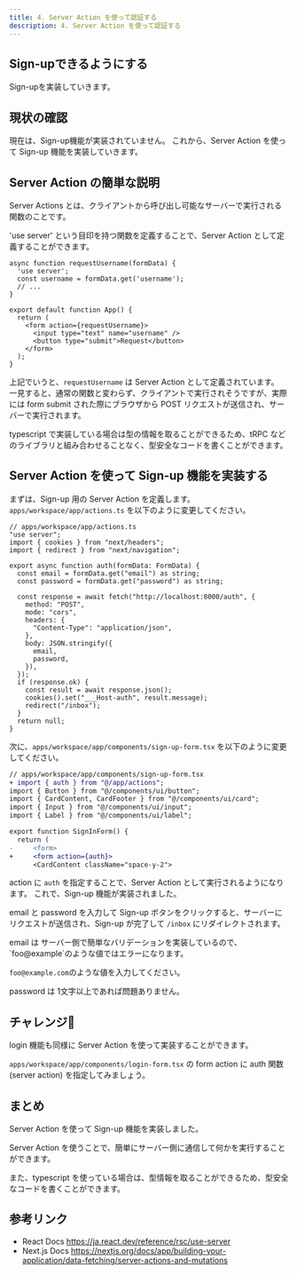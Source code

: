 ```yaml
---
title: 4. Server Action を使って認証する
description: 4. Server Action を使って認証する
---
```


## Sign-upできるようにする

Sign-upを実装していきます。

## 現状の確認

現在は、Sign-up機能が実装されていません。
これから、Server Action を使って Sign-up 機能を実装していきます。

## Server Action の簡単な説明

Server Actions とは、クライアントから呼び出し可能なサーバーで実行される関数のことです。

'use server' という目印を持つ関数を定義することで、Server Action として定義することができます。

```tsx
async function requestUsername(formData) {
  'use server';
  const username = formData.get('username');
  // ...
}

export default function App() {
  return (
    <form action={requestUsername}>
      <input type="text" name="username" />
      <button type="submit">Request</button>
    </form>
  );
}
```

上記でいうと、`requestUsername` は Server Action として定義されています。
一見すると、通常の関数と変わらず、クライアントで実行されそうですが、実際には form submit された際にブラウザから POST リクエストが送信され、サーバーで実行されます。

typescript で実装している場合は型の情報を取ることができるため、tRPC などのライブラリと組み合わせることなく、型安全なコードを書くことができます。

## Server Action を使って Sign-up 機能を実装する

まずは、Sign-up 用の Server Action を定義します。
`apps/workspace/app/actions.ts` を以下のように変更してください。

```tsx
// apps/workspace/app/actions.ts
"use server";
import { cookies } from "next/headers";
import { redirect } from "next/navigation";

export async function auth(formData: FormData) {
  const email = formData.get("email") as string;
  const password = formData.get("password") as string;

  const response = await fetch("http://localhost:8000/auth", {
    method: "POST",
    mode: "cors",
    headers: {
      "Content-Type": "application/json",
    },
    body: JSON.stringify({
      email,
      password,
    }),
  });
  if (response.ok) {
    const result = await response.json();
    cookies().set("___Host-auth", result.message);
    redirect("/inbox");
  }
  return null;
}
```

次に、`apps/workspace/app/components/sign-up-form.tsx` を以下のように変更してください。

```diff lang="tsx"
// apps/workspace/app/components/sign-up-form.tsx
+ import { auth } from "@/app/actions";
import { Button } from "@/components/ui/button";
import { CardContent, CardFooter } from "@/components/ui/card";
import { Input } from "@/components/ui/input";
import { Label } from "@/components/ui/label";

export function SignInForm() {
  return (
-     <form>
+     <form action={auth}>
      <CardContent className="space-y-2">
```

action に `auth` を指定することで、Server Action として実行されるようになります。
これで、Sign-up 機能が実装されました。

email と password を入力して Sign-up ボタンをクリックすると、サーバーにリクエストが送信され、Sign-up が完了して `/inbox` にリダイレクトされます。

<Aside>
  email は サーバー側で簡単なバリデーションを実装しているので、`foo@example`のような値ではエラーになります。

  `foo@example.com`のような値を入力してください。

  password は 1文字以上であれば問題ありません。
</Aside>

## チャレンジ💪

login 機能も同様に Server Action を使って実装することができます。

`apps/workspace/app/components/login-form.tsx` の form action に auth 関数 (server action) を指定してみましょう。


## まとめ

Server Action を使って Sign-up 機能を実装しました。

Server Action を使うことで、簡単にサーバー側に通信して何かを実行することができます。

また、typescript を使っている場合は、型情報を取ることができるため、型安全なコードを書くことができます。

## 参考リンク

- React Docs https://ja.react.dev/reference/rsc/use-server
- Next.js Docs https://nextjs.org/docs/app/building-your-application/data-fetching/server-actions-and-mutations

